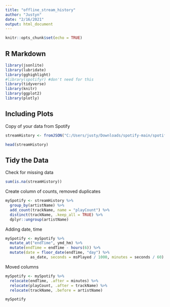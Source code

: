 ```yaml
---
title: "offline_stream_history"
author: "Justyn"
date: "2/16/2021"
output: html_document
---
```


```r
knitr::opts_chunk$set(echo = TRUE)
```

## R Markdown


```r
library(jsonlite)
library(lubridate)
library(gghighlight)
#library(spotifyr) #don't need for this
library(tidyverse)
library(knitr)
library(ggplot2)
library(plotly)
```

## Including Plots

Copy of your data from Spotify
```r
streamHistory <- fromJSON("C:/Users/justy/Downloads/spotify-main/spotify-main/StreamingHistory0.json", flatten = TRUE)

head(streamHistory)
```

## Tidy the Data

Check for missing data
```r
sum(is.na(streamHistory))
```


Create column of counts, removed duplicates
```r
mySpotify <- streamHistory %>%
  group_by(artistName) %>%
  add_count(trackName, name = "playCount") %>%
  distinct(trackName, .keep_all = TRUE) %>%
  dplyr::ungroup(artistName)
```


Adding date, time
```r
mySpotify <- mySpotify %>%
  mutate_at("endTime", ymd_hm) %>%
  mutate(endTime = endTime - hours(6)) %>%
  mutate(date = floor_date(endTime, "day") %>%
           as_date, seconds = msPlayed / 1000, minutes = seconds / 60)
```


Moved columns
```r
mySpotify <- mySpotify %>%
  relocate(endTime, .after = minutes) %>%
  relocate(playCount, .after = trackName) %>%
  relocate(trackName, .before = artistName)
```


```r
mySpotify
```
